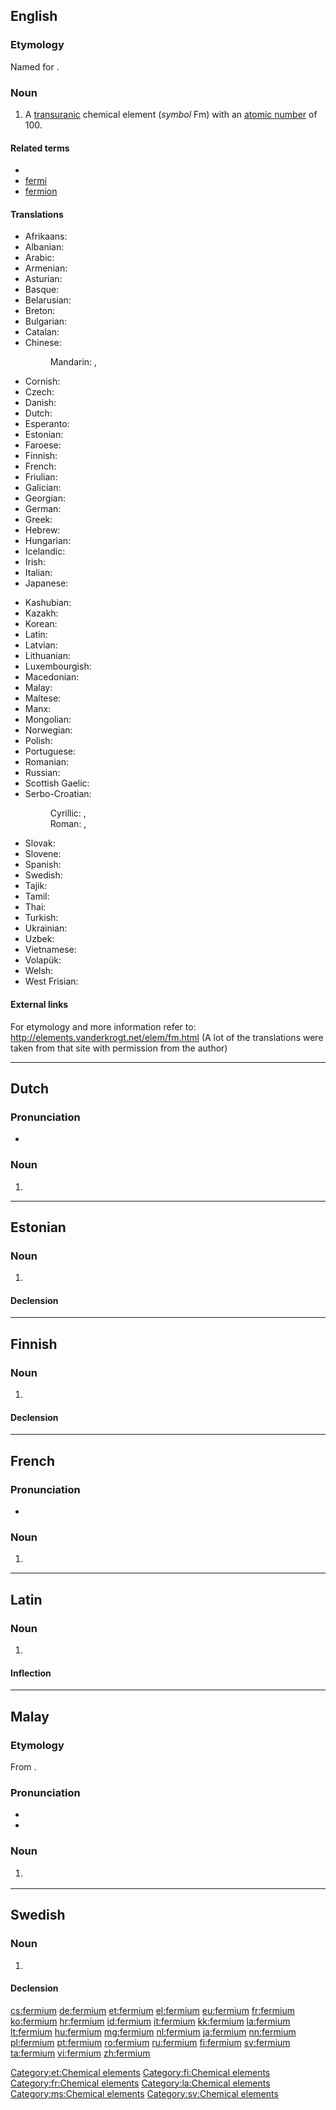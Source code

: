 {{also|Fermium}}
==English==

{{elements|Fm|einsteinium|Es|mendelevium|Md}}

===Etymology===
Named for {{w|Enrico Fermi}}.

===Noun===
{{en-noun|-}}
{{wikipedia}}

# A [[transuranic]] chemical element (''symbol'' Fm) with an [[atomic number]] of 100.

====Related terms====
* {{w|Enrico Fermi|Fermi}}
* [[fermi]]
* [[fermion]]

====Translations====
{{trans-top|chemical element}}
* Afrikaans: {{t-|af|fermium}}
* Albanian: {{t-|sq|fermium}}
* Arabic: {{t-|ar|فرميوم|tr=fírmiyum|m}}
* Armenian: {{t-|hy|ֆերմիում|tr=fermium}}
* Asturian: {{t-|ast|fermiu|m}}
* Basque: {{t-|eu|fermioa}}
* Belarusian: {{t-|be|фермiй|tr=férmij|m}}
* Breton: {{t-|br|fermiom}}
* Bulgarian: {{t-|bg|фермий|m|tr=férmij}}
* Catalan: {{t-|ca|fermi|m}}
* Chinese:
*: Mandarin: {{t|cmn|鐨}}, {{t|cmn|镄|tr=fèi}}
* Cornish: {{t-|kw|fermyum}}
* Czech: {{t+|cs|fermium}}
* Danish: {{t-|da|fermium}}
* Dutch: {{t+|nl|fermium|n}}
* Esperanto: {{t-|eo|fermio}}
* Estonian: {{t+|et|fermium}}
* Faroese: {{t-|fo|fermium}}
* Finnish: {{t+|fi|fermium}}
* French: {{t+|fr|fermium|m}}
* Friulian: {{tø|fur|fermi}}
* Galician: {{t+|gl|fermio|m}}
* Georgian: {{t-|ka|ფერმიუმი|tr=p‘ermiumi}}
* German: {{t+|de|Fermium|n}}
* Greek: {{t+|el|φέρμιο|n|tr=férmio}}
* Hebrew: {{t+|he|פרמיום|tr=férmiyum}}
* Hungarian: {{t+|hu|fermium}}
* Icelandic: {{t+|is|fermín}}
* Irish: {{t-|ga|fearmiam}}
* Italian: {{t+|it|fermio|m}}
* Japanese: {{t+|ja|フェルミウム|tr=ferumiumu}}
{{trans-mid}}
* Kashubian: {{t-|csb|ferm}}
* Kazakh: {{t-|kk|фермий|tr=fermii|sc=Cyrl}}
* Korean: {{t+|ko|페르뮴|tr=pereumyum}}
* Latin: {{t+|la|fermium|n}}
* Latvian: {{t-|lv|fermijs}}
* Lithuanian: {{t+|lt|fermis}}
* Luxembourgish: {{t-|lb|Fermium|n}}
* Macedonian: {{t-|mk|фермиум|tr=férmium|m}}
* Malay: {{t-|ms|fermium}}
* Maltese: {{t-|mt|fermjum}}
* Manx: {{t-|gv|fermium}}
* Mongolian: {{t-|mn|ферми|tr=fermi}}
* Norwegian: {{t-|no|fermium}}
* Polish: {{t+|pl|ferm|m}}
* Portuguese: {{t+|pt|férmio|m}}
* Romanian: {{t+|ro|fermiu|n}}
* Russian: {{t+|ru|фермий|m|tr=férmij}}
* Scottish Gaelic: {{t-|gd|feirmiam}}
* Serbo-Croatian:
*: Cyrillic: {{t-|sh|фермиj|m}}, {{t-|sh|фермиjум|m}}
*: Roman: {{t-|sh|fermij|m}}, {{t-|sh|fermijum|m}}
* Slovak: {{t-|sk|fermium}}
* Slovene: {{t+|sl|fermij}}
* Spanish: {{t+|es|fermio|m}}
* Swedish: {{t+|sv|fermium|n}}
* Tajik: {{t-|tg|fermi'}}
* Tamil: {{t-|ta|வெளுகன்|tr=veLugan}}
* Thai: {{t-|th|เฟอร์เมียม|tr=foemiam}}
* Turkish: {{t+|tr|fermiyum}}
* Ukrainian: {{t-|uk|фермiй|tr=férmij|m}}
* Uzbek: {{t-|uz|фермий|tr=fermiy|sc=Cyrl}}
* Vietnamese: {{t-|vi|fecmi}}
* Volapük: {{t-|vo|fermin}}
* Welsh: {{t-|cy|ffermiwm}}
* West Frisian: {{t-|fy|fermium}}
{{trans-bottom}}

====External links====
For etymology and more information refer to:
http://elements.vanderkrogt.net/elem/fm.html
(A lot of the translations were taken from that site with permission from the author)

----

==Dutch==
{{wikipedia|lang=nl}}
{{elements|Fm|einsteinium|Es|mendelevium|Md|lang=nl}}

===Pronunciation===
* {{audio|Nl-fermium.ogg|Audio}}

===Noun===
{{nl-noun|n|-|-}}

# {{l|en|fermium}}

----

==Estonian==

===Noun===
{{et-noun|fermiumi|fermiumi|par2=fermiumit}}

# {{l|en|fermium}}

====Declension====
{{et-decl-seminar|fermium}}
{{et-decl-redel|fermium}}

[[Category:et:Chemical elements]]

----

==Finnish==
{{wikipedia|lang=fi}}

===Noun===
{{fi-noun}}

# {{l|en|fermium}}

====Declension====
{{fi-decl-risti|fermium|i=0}}

[[Category:fi:Chemical elements]]

----

==French==
{{wikipedia|lang=fr}}

===Pronunciation===
* {{IPA|/fɛʁ.mjɔm/|lang=fr}}

===Noun===
{{fr-noun-unc|m}}

# {{l|en|fermium}}

[[Category:fr:Chemical elements]]

----

==Latin==
{{wikipedia|lang=la}}

===Noun===
{{la-noun|fermium|fermii|fermiī|n|second}}

# {{l|en|fermium}}

====Inflection====
{{la-decl-2nd-N|fermi}}

[[Category:la:Chemical elements]]

----

==Malay==
{{wikipedia|lang=ms}}
{{elements|Fm|einsteinium|Es|mendelevium|Md|lang=ms}}

===Etymology===
From {{etyl|en|ms}} {{term|fermium|lang=en}}.

===Pronunciation===
* {{IPA|[fə(r)miom]|[fə(r)miəm]|lang=ms}}
* {{rhymes|iom|jom|om|lang=ms}}

===Noun===
{{head|ms|noun}}

# {{l|en|fermium}} {{gloss|chemical element}}

[[Category:ms:Chemical elements]]

----

==Swedish==
{{wikipedia|lang=sv}}

===Noun===
{{sv-noun|g=n|-}}

# {{l|en|fermium}}

====Declension====
{{sv-noun-unc-irreg-n|2=fermiumet}}

[[Category:sv:Chemical elements]]

[[cs:fermium]]
[[de:fermium]]
[[et:fermium]]
[[el:fermium]]
[[eu:fermium]]
[[fr:fermium]]
[[ko:fermium]]
[[hr:fermium]]
[[id:fermium]]
[[it:fermium]]
[[kk:fermium]]
[[la:fermium]]
[[lt:fermium]]
[[hu:fermium]]
[[mg:fermium]]
[[nl:fermium]]
[[ja:fermium]]
[[nn:fermium]]
[[pl:fermium]]
[[pt:fermium]]
[[ro:fermium]]
[[ru:fermium]]
[[fi:fermium]]
[[sv:fermium]]
[[ta:fermium]]
[[vi:fermium]]
[[zh:fermium]]